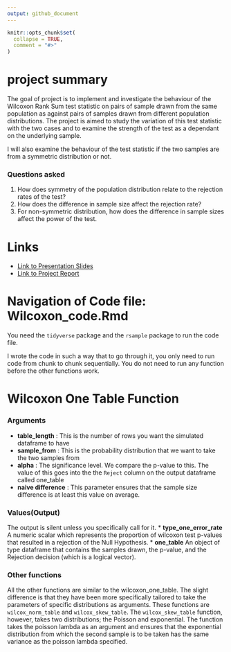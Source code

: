```yaml
---
output: github_document
---
```


<!-- README.md is generated from README.Rmd. Please edit that file -->

```r
knitr::opts_chunk$set(
  collapse = TRUE,
  comment = "#>"
)
```
# project summary

The goal of project is to implement and investigate the behaviour of the Wilcoxon Rank Sum test statistic on pairs of sample drawn from the same population as against pairs of samples drawn from  different population distributions. The project is aimed to study the variation of this test statistic with the two cases and to examine the strength of the test as a dependant on the underlying sample.

I will also examine the behaviour of the test statistic if the two samples are from a symmetric distribution or not.

### Questions asked

  1. How does symmetry of the population distribution relate to the rejection rates of the test?
  2. How does the difference in sample size affect the rejection rate?
  3. For non-symmetric distribution, how does the difference in sample sizes affect the power of the test.

# Links

 * [Link to Presentation Slides](https://github.com/ST541-Fall2018/AsanteEmmanuel-project-wilcoxon/blob/master/Location-Shift%20and%20Rejection%20Rates%20in%20Wilcoxon%20Rank%20Sum.pdf)
 * [Link to Project Report](https://github.com/ST541-Fall2018/AsanteEmmanuel-project-wilcoxon/blob/master/Report/Wilcoxon_Project_Report.pdf)

# Navigation of Code file: Wilcoxon_code.Rmd

You need the `tidyverse` package and the `rsample` package to run the code file.

I wrote the code in such a way that to go through it, you only need to run code from chunk to chunk sequentially. You do not need to run any function before the other functions work.

# Wilcoxon One Table Function

### Arguments

  * **table_length** : This is the number of rows you want the simulated dataframe to have
  * **sample_from** : This is the probability distribution that we want to take the two samples from
  * **alpha** : The significance level. We compare the p-value to this. The value of this goes into the the `Reject` column on the output dataframe called one_table
  * **naive difference** : This parameter ensures that the sample size difference is at least this value on average.
  
  
### Values(Output)
The output is silent unless you specifically call for it.
  * **type_one_error_rate** A numeric scalar which represents the proportion of wilcoxon test p-values that resulted in a rejection of the Null Hypothesis.
  * **one_table** An object of type dataframe that contains the samples drawn, the p-value, and the Rejection decision (which is a logical vector).


### Other functions

All the other functions are similar to the wilcoxon_one_table. The slight difference is that they have been more specifically tailored to take the parameters of specific distributions as arguments. These functions are `wilcox_norm_table` and `wilcox_skew_table`. The `wilcox_skew_table`
function, however, takes two distributions; the Poisson and exponential. The function takes the poisson lambda as an argument and ensures that the exponential distribution from which the second sample is to be taken has the same variance as the poisson lambda specified.



